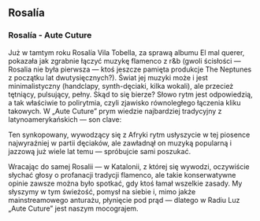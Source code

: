 
## Rosalía

### Rosalía - Aute Cuture

Już w tamtym roku Rosalía Vila Tobella, za sprawą albumu El mal querer, pokazała jak zgrabnie łączyć muzykę flamenco z r&b (gwoli ścisłości — Rosalia nie była pierwsza — ktoś jeszcze pamięta produkcje The Neptunes z początku lat dwutysięcznych?). Świat jej muzyki może i jest minimalistyczny (handclapy, synth-dęciaki, kilka wokali), ale przecież tętniący, pulsujący, pełny. Skąd to się bierze? Słowo rytm jest odpowiedzią, a tak właściwie to polirytmia, czyli zjawisko równoległego łączenia kliku takowych. W „Aute Cuture” prym wiedzie najbardziej tradycyjny z latynoamerykańskich — son clave:

<YouTube title="Son clave" src="https://www.youtube.com/embed/KB-vcb19yYU" />

Ten synkopowany, wywodzący się z Afryki rytm usłyszycie w tej piosence najwyraźniej w partii dęciaków, ale zawładnął on muzyką popularną i jazzową już wiele lat temu — spróbujcie sami poszukać.

Wracając do samej Rosalii — w Katalonii, z której się wywodzi, oczywiście słychać głosy o profanacji tradycji flamenco, ale takie konserwatywne opinie zawsze można było spotkać, gdy ktoś łamał wszelkie zasady. My słyszymy w tym świeżość, pomysł na siebie i, mimo jakże mainstreamowego anturażu, płynięcie pod prąd — dlatego w Radiu Luz „Aute Cuture” jest naszym mocograjem.

<YouTube title="Rosalía - Aute Cuture" src="https://youtu.be/CLFUhty8EF4" />
